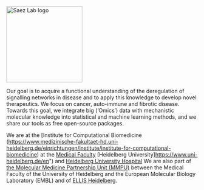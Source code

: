 
<Image src={logo} alt="Saez Lab logo" width="200"/>


Our goal is to acquire a functional understanding of the
deregulation of signalling networks in disease and to apply this
knowledge to develop novel therapeutics. We focus on cancer,
auto-immune and fibrotic disease. Towards this goal, we integrate
big (‘Omics’) data with mechanistic molecular knowledge into
statistical and machine learning methods, and we share our tools as
free open-source packages.

We are at the [Institute for Computational Biomedicine
(https://www.medizinische-fakultaet-hd.uni-heidelberg.de/einrichtungen/institute/institute-for-computational-biomedicine)
at the [Medical Faculty](http://www.medizinische-fakultaet-hd.uni-heidelberg.de/Home.2.0.html?L=en)
[Heidelberg University]https://www.uni-heidelberg.de/en") and
[Heidelberg University Hospital](https://www.heidelberg-university-hospital.com/home/)
We are also part of
[the Molecular Medicine Partnership Unit (MMPU)](https://www.embl.de/mmpu/mmpu/research_groups/chronic_kidney_disease/index.html)
between the Medical Faculty of the University of Heidelberg and the
European Molecular Biology Laboratory (EMBL) and of [ELLIS
Heidelberg](https://www.ellis-life-heidelberg.eu/).
